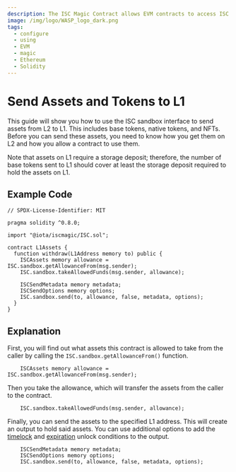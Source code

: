```yaml
---
description: The ISC Magic Contract allows EVM contracts to access ISC functionality.
image: /img/logo/WASP_logo_dark.png
tags:
  - configure
  - using
  - EVM
  - magic
  - Ethereum
  - Solidity
---
```



# Send Assets and Tokens to L1

<AboutTokens/>
<AboutAccounts/>

This guide will show you how to use the ISC sandbox interface to send assets from L2 to L1. This includes base tokens, native tokens, and NFTs. Before you can send these assets, you need to know how you get them on L2 and how you allow a contract to use them.

Note that assets on L1 require a storage deposit; therefore, the number of base tokens sent to L1 should cover at least the storage deposit required to hold the assets on L1.

## Example Code

```solidity
// SPDX-License-Identifier: MIT

pragma solidity ^0.8.0;

import "@iota/iscmagic/ISC.sol";

contract L1Assets {
  function withdraw(L1Address memory to) public {
    ISCAssets memory allowance = ISC.sandbox.getAllowanceFrom(msg.sender);
    ISC.sandbox.takeAllowedFunds(msg.sender, allowance);

    ISCSendMetadata memory metadata;
    ISCSendOptions memory options;
    ISC.sandbox.send(to, allowance, false, metadata, options);
  }
}
```

## Explanation

First, you will find out what assets this contract is allowed to take from the caller by calling the `ISC.sandbox.getAllowanceFrom()` function.

```solidity
    ISCAssets memory allowance = ISC.sandbox.getAllowanceFrom(msg.sender);
```

Then you take the allowance, which will transfer the assets from the caller to the contract.

```solidity
    ISC.sandbox.takeAllowedFunds(msg.sender, allowance);
```

Finally, you can send the assets to the specified L1 address. This will create an output to hold said assets. You can use additional options to add the [timelock](/learn/protocols/stardust/core-concepts/output-unlock-conditions/#timelock) and [expiration](/learn/protocols/stardust/core-concepts/output-unlock-conditions/#expiration) unlock conditions to the output.

```solidity
    ISCSendMetadata memory metadata;
    ISCSendOptions memory options;
    ISC.sandbox.send(to, allowance, false, metadata, options);
```
